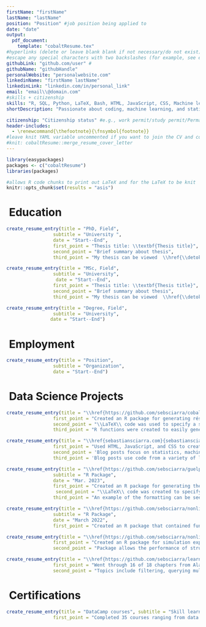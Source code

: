 ```yaml
---
firstName: "firstName"
lastName: "lastName"
position: "Position" #job position being applied to 
date: "date" 
output: 
  pdf_document:
    template: "cobaltResume.tex"
#hyperlinks (delete or leave blank blank if not necessary/do not exist)
#escape any special characters with two backslashes (for example, see email variable)
githubLink: "github.com/user" #
githubName: "githubHandle"
personalWebsite: "personalwebsite.com"
linkedinName: "firstName lastName"
linkedinLink: "linkedin.com/in/personal_link"
email: "email\\@domain.com" 
#skills + citizenship
skills: "R, SQL, Python, LaTeX, Bash, HTML, JavaScript, CSS, Machine learning, Data science, Data visualization, Knowledge translation" #skills relevant to the job
shortDescription: "Passionate about coding, machine learning, and statistics and completed my PhD dissertation at the intersection of these fields to address a practical problem in Industrial-Organizational psychology. Writes about machine learning at \\href{sebastiansciarra.com}{\\textcolor{blue}{sebastiansciarra.com}}."

citizenship: "Citizenship status" #e.g., work permit/study permit/Permanent resident/citizen, etc.
header-includes: 
  - \renewcommand{\thefootnote}{\fnsymbol{footnote}}
#leave knit YAML variable uncommented if you want to join the CV and cover letter in one PDF
#knit: cobaltResume::merge_resume_cover_letter
---
```


```r
library(easypackages)
packages <- c("cobaltResume")
libraries(packages)

#allows R code chunks to print out LaTeX and for the LaTeX to be knit
knitr::opts_chunk$set(results = "asis")
```


# \faUniversity\ Education

```r
create_resume_entry(title = "PhD, Field", 
                 subtitle = "University ", 
                 date = "Start--End", 
                 first_point = "Thesis title: \\textbf{Thesis title}", 
                 second_point = "Brief summary about thesis", 
                 third_point = "My thesis can be viewed  \\href{\\detokenize{link_to_thesis}}{\\textcolor{blue}{here}}")
```

```r
create_resume_entry(title = "MSc, Field", 
                 subtitle = "University",
                  date = "Start--End", 
                 first_point = "Thesis title: \\textbf{Thesis title}", 
                 second_point = "Brief summary about thesis", 
                 third_point = "My thesis can be viewed  \\href{\\detokenize{link_to_thesis}}{\\textcolor{blue}{here}}")

```

```r
create_resume_entry(title = "Degree, Field", 
                 subtitle = "University", 
                date = "Start--End")
```



# \faSuitcase\ Employment 


```r
create_resume_entry(title = "Position", 
                 subtitle = "Organization", 
                 date = "Start--End")
```



# \faCode\ Data Science Projects


```r
create_resume_entry(title = "\\href{https://github.com/sebsciarra/cobaltResume}{cobaltResume}\\footnote{\noindent clickable hyperlink to the corresponding repository on my GitHub}", subtitle = "R Package", date = "May 2023", 
                 first_point = "Created an R package for generating résumés and cover letters within RStudio", 
                 second_point = "\\LaTeX\\ code was used to specify a styling template that draws inspiration from the cobalt theme in the RStudio IDE ", 
                 third_point = "R functions were created to easily generate résumé entries and merge résumés and cover letters into one PDF file")
```


```r
create_resume_entry(title = "\\href{sebastiansciarra.com}{sebastiansciarra.com}*", subtitle = "Personal website", date = "Mar. 2023", 
                 first_point = "Used HTML, JavaScript, and CSS to create a personal website for writing blog posts",
                 second_point = 'Blog posts focus on statistics, machine learning, and coding by explaining technical details, providing demonstrations, and conducting simulation experiments', 
                 third_point = 'Blog posts use code from a variety of language to explain content. As an example, my post titled ``\\href{https://sebastiansciarra.com/coding_tricks/em_demo/}{\\textcolor{blue}{Coding and Visualizing the Expectation-Maximization Algorithm}}" used R, Python, and CSS code')
```

```r
create_resume_entry(title = "\\href{https://github.com/sebsciarra/guelphdown}{guelphdown}*\\footnotetext{clickable hyperlink to the corresponding repository on my GitHub}", 
                 subtitle = "R Package", 
                 date = "Mar. 2023", 
                 first_point = "Created an R package for generating theses according to the University of Guelph formatting requirements", 
                  second_point = "\\LaTeX\\ code was created to specify a template, which included different formattings for the preamble, body, refences, and appendices",
                 third_point = "An example of the formatting can be seen in my \\href{\\detokenize{https://atrium.lib.uoguelph.ca/xmlui/bitstream/handle/10214/27543/Sciarra_Sebastian_202304_PhD.pdf?sequence=1&isAllowed=y}}{\\textcolor{blue}{thesis}}")
```


```r
create_resume_entry(title = "\\href{https://github.com/sebsciarra/nonlinSimsAnalysis}{nonlinSimsAnalysis}*", 
                 subtitle = "R Package",
                 date = "March 2022", 
                 first_point = "Created an R package that contained functions for automating the cleaning, analysis, and visualization of large data sets for my doctoral dissertation (e.g., 40 000+ rows)")
```

```r
create_resume_entry(title = "\\href{https://github.com/sebsciarra/nonlinSims}{nonlinSims}*", subtitle = "R Package", date = "Jan. 2022", 
                 first_point = "Created an R package for simulation experiments in my doctoral dissertation",
                 second_point = "Package allows the performance of structured latent growth curve models to be evaluated under several different conditions")
```

```r
create_resume_entry(title = "\\href{https://github.com/sebsciarra/learning_SQL}{Learning SQL}*", subtitle = "Skill learning", date = "Mar. 2021", 
                 first_point = "Went through 16 of 18 chapters from Alan Beaulieu's \\href{https://www.amazon.ca/Learning-SQL-Generate-Manipulate-Retrieve/dp/1492057614/ref=sr_1_1?hvadid=324956203165&hvdev=c&hvlocphy=9000835&hvnetw=g&hvqmt=e&hvrand=9921433988929165270&hvtargid=kwd-312865785332&hydadcr=16084_10268182&keywords=learning+sql+by+alan+beaulieu&qid=1684158363&sr=8-1}{\\textcolor{blue}{Learning SQL}}", 
                 second_point = "Topics include filtering, querying multiple tables, sets, grouping and aggregates, subqueries, joins, transactions etc.")
```


# \faCertificate\ Certifications

```r
create_resume_entry(title = "DataCamp courses", subtitle = "Skill learning", date = "June 2018--Aug. 2020", 
                 first_point = "Completed 35 courses ranging from data visualization and writing functions to  machine learning topics such as tree-based models and support vector machines. For a full list of the courses, see the relevant section on my LinkedIn \\href{https://www.linkedin.com/in/sebsciarra/details/certifications/}{\\textcolor{blue}{here}}")
```


